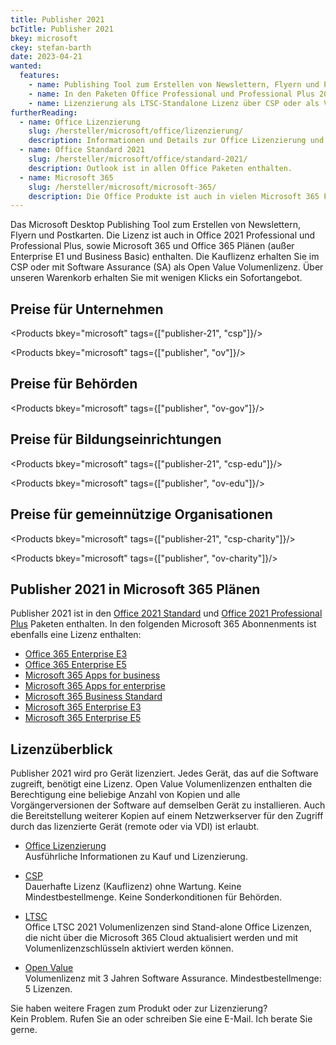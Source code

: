 ```yaml
---
title: Publisher 2021
bcTitle: Publisher 2021
bkey: microsoft
ckey: stefan-barth
date: 2023-04-21
wanted:
  features:
    - name: Publishing Tool zum Erstellen von Newslettern, Flyern und Postkarten
    - name: In den Paketen Office Professional und Professional Plus 2021 enthalten
    - name: Lizenzierung als LTSC-Standalone Lizenz über CSP oder als Volumenlizenz im Open Value
furtherReading:
  - name: Office Lizenzierung
    slug: /hersteller/microsoft/office/lizenzierung/
    description: Informationen und Details zur Office Lizenzierung und Microsoft Lizenzprogrammen.
  - name: Office Standard 2021
    slug: /hersteller/microsoft/office/standard-2021/
    description: Outlook ist in allen Office Paketen enthalten.
  - name: Microsoft 365
    slug: /hersteller/microsoft/microsoft-365/
    description: Die Office Produkte ist auch in vielen Microsoft 365 Plänen als Cloud Abonnement verfügbar.
---
```




<Intro>

Das Microsoft Desktop Publishing Tool zum Erstellen von Newslettern, Flyern und Postkarten. Die Lizenz ist auch in Office 2021 Professional und Professional Plus, sowie Microsoft 365 und Office 365 Plänen (außer Enterprise E1 und Business Basic) enthalten.
Die Kauflizenz erhalten Sie im CSP oder mit Software Assurance (SA) als Open Value Volumenlizenz. Über unseren Warenkorb erhalten Sie mit wenigen Klicks ein Sofortangebot.


</Intro>

<TOC />


## Preise für Unternehmen

<Products bkey="microsoft" tags={["publisher-21", "csp"]}/>

<Products bkey="microsoft" tags={["publisher", "ov"]}/>


## Preise für Behörden

<Products bkey="microsoft" tags={["publisher", "ov-gov"]}/>


## Preise für Bildungseinrichtungen

<Products bkey="microsoft" tags={["publisher-21", "csp-edu"]}/>

<Products bkey="microsoft" tags={["publisher", "ov-edu"]}/>


## Preise für gemeinnützige Organisationen

<Products bkey="microsoft" tags={["publisher-21", "csp-charity"]}/>

<Products bkey="microsoft" tags={["publisher", "ov-charity"]}/>


## Publisher 2021 in Microsoft 365 Plänen

Publisher 2021 ist in den [Office 2021 Standard](/hersteller/microsoft/office/standard-2021/) und [Office 2021 Professional Plus](/hersteller/microsoft/office/professional-plus-2021/) Paketen enthalten.
In den folgenden Microsoft 365 Abonnenments ist ebenfalls eine Lizenz enthalten:

<ArrowList>

 - [Office 365 Enterprise E3](/hersteller/microsoft/office-365/enterprise-e3/)
 - [Office 365 Enterprise E5](/hersteller/microsoft/office-365/enterprise-e5/)
 - [Microsoft 365 Apps for business](/hersteller/microsoft/microsoft-365/apps-for-business/)
 - [Microsoft 365 Apps for enterprise](/hersteller/microsoft/microsoft-365/apps-for-enterprise/)
 - [Microsoft 365 Business Standard](/hersteller/microsoft/microsoft-365/business-standard/)
 - [Microsoft 365 Enterprise E3](/hersteller/microsoft/microsoft-365/enterprise-e3/)
 - [Microsoft 365 Enterprise E5](/hersteller/microsoft/microsoft-365/enterprise-e5/)

</ArrowList>


## Lizenzüberblick

Publisher 2021 wird pro Gerät lizenziert. Jedes Gerät, das auf die Software zugreift, benötigt eine Lizenz.
Open Value Volumenlizenzen enthalten die Berechtigung eine beliebige Anzahl von Kopien und alle Vorgängerversionen der Software auf demselben Gerät zu installieren. Auch die Bereitstellung weiterer Kopien auf einem Netzwerkserver für den Zugriff durch das lizenzierte Gerät (remote oder via VDI) ist erlaubt.

<ArrowList>

- [Office Lizenzierung](/hersteller/microsoft/office/lizenzierung/)<br />
  Ausführliche Informationen zu Kauf und Lizenzierung.

- [CSP](/hersteller/microsoft/csp/)<br />
  Dauerhafte Lizenz (Kauflizenz) ohne Wartung. Keine Mindestbestellmenge. Keine Sonderkonditionen für Behörden.

- [LTSC](/hersteller/microsoft/office/lizenzierung/#office-2021-ltsc)<br />
  Office LTSC 2021 Volumenlizenzen sind Stand-alone Office Lizenzen, die nicht über die Microsoft 365 Cloud aktualisiert werden und mit Volumenlizenzschlüsseln aktiviert werden können.

- [Open Value](/hersteller/microsoft/open-value/)<br />
  Volumenlizenz mit 3 Jahren Software Assurance. Mindestbestellmenge: 5 Lizenzen.

</ArrowList>


<GetInTouch theme="light">

Sie haben weitere Fragen zum Produkt oder zur Lizenzierung?<br />
Kein Problem. Rufen Sie an oder schreiben Sie eine E-Mail. Ich berate Sie gerne.

</GetInTouch>
